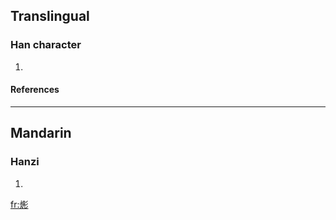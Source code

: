 ==Translingual==
===Han character===
{{Han char|rn=86|rad=火|as=07|sn=11|four=9282<sub>2</sub>|canj=火月卜竹 (FBYH)}}
# {{defn|Han|sort=火07}}
====References====
{{Han ref|kx=0672.070|dkj=19062|dj=1080.240|hdz=32205.100|uh=70FF|ud=28927|bh=D653|bd=54867}}

----
==Mandarin==
===Hanzi===
{{cmn-hanzi|pin=[[róng]] (rong2)|wg=jung<sup>2</sup>}}
# {{defn|Mandarin}}

[[fr:烿]]